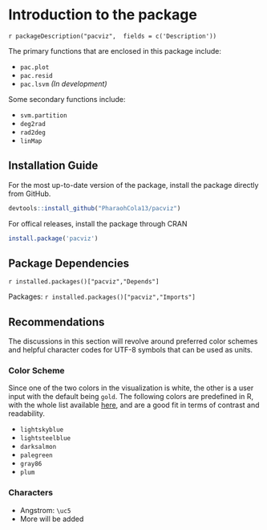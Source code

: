 # Introduction to the package

`r packageDescription("pacviz",  fields = c('Description'))`


The primary functions that are enclosed in this package include:

- `pac.plot`
- `pac.resid`
- `pac.lsvm` *(In development)*

Some secondary functions include:

- `svm.partition`
- `deg2rad`
- `rad2deg`
- `linMap`


## Installation Guide
For the most up-to-date version of the package, install the package directly from GitHub.

```R
devtools::install_github("PharaohCola13/pacviz")
```
For offical releases, install the package through CRAN
```R
install.package('pacviz')
```

## Package Dependencies
`r installed.packages()["pacviz","Depends"]`

Packages: `r installed.packages()["pacviz","Imports"]`

## Recommendations

The discussions in this section will revolve around preferred color schemes and helpful character codes for UTF-8 symbols
that can be used as units.

### Color Scheme

Since one of the two colors in the visualization is white, the other is a user input with the default being `gold`. The following colors are predefined in R, with the whole list available [here](http://www.stat.columbia.edu/~tzheng/files/Rcolor.pdf)\footnote{http://www.stat.columbia.edu/~tzheng/files/Rcolor.pdf},
and are a good fit in terms of contrast and readability.

- `lightskyblue`
- `lightsteelblue`
- `darksalmon`
- `palegreen`
- `gray86`
- `plum`

### Characters

- Angstrom: `\uc5`
- More will be added
